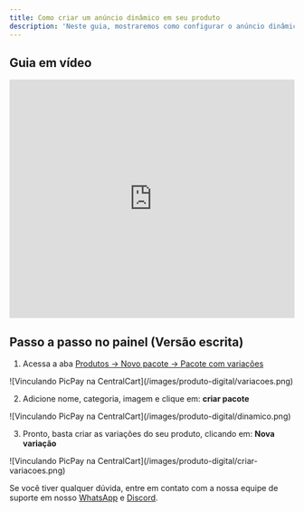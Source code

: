 ```yaml
---
title: Como criar um anúncio dinâmico em seu produto
description: 'Neste guia, mostraremos como configurar o anúncio dinâmico em seu produto.'
---
```

## Guia em vídeo

<iframe
  width="100%"
  height="422"
  src="https://www.youtube.com/embed/LSXhi7A3_l0?si=MkmKAtOc_8NhpJqR"
  title="YouTube video player"
  frameborder="0"
  allow="accelerometer; autoplay; clipboard-write; encrypted-media; gyroscope; picture-in-picture"
  allowfullscreen
></iframe>


## Passo a passo no painel (Versão escrita)

1. Acessa a aba [Produtos -> Novo pacote -> Pacote com variações ](https://app.centralcart.com.br/packages/create?variation=true)

<Frame>
  ![Vinculando PicPay na CentralCart](/images/produto-digital/variacoes.png)
</Frame>

2. Adicione nome, categoria, imagem e clique em: **criar pacote**

<Frame>
  ![Vinculando PicPay na CentralCart](/images/produto-digital/dinamico.png)
</Frame>

3. Pronto, basta criar as variações do seu produto, clicando em: **Nova variação**
<Frame>
  ![Vinculando PicPay na CentralCart](/images/produto-digital/criar-variacoes.png)
</Frame>


<Check>Se você tiver qualquer dúvida, entre em contato com a nossa equipe de suporte
em nosso [WhatsApp](https://api.whatsapp.com/send/?phone=5515992647447&text=Ol%C3%A1%2C+tenho+d%C3%BAvidas+sobre+a+CentralCart&type=phone_number&app_absent=0) 
e [Discord](https://centralcart.com.br/discord).</Check>